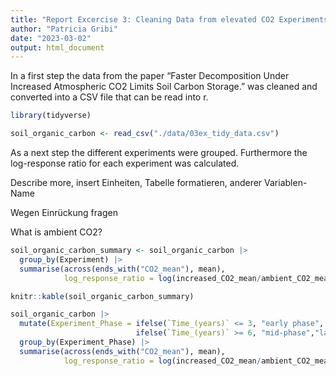 ```yaml
---
title: "Report Excercise 3: Cleaning Data from elevated CO2 Experiments"
author: "Patricia Gribi"
date: "2023-03-02"
output: html_document
---
```


In a first step the data from the paper “Faster Decomposition Under Increased Atmospheric CO2 Limits Soil Carbon Storage.” was cleaned and converted into a CSV file that can be read into r.

```r

library(tidyverse)

soil_organic_carbon <- read_csv("./data/03ex_tidy_data.csv") 

```

As a next step the different experiments were grouped. Furthermore the log-response ratio for each experiment was calculated. 

Describe more, insert Einheiten, Tabelle formatieren, anderer Variablen-Name

Wegen Einrückung fragen

What is ambient CO2?

```r

soil_organic_carbon_summary <- soil_organic_carbon |>  
  group_by(Experiment) |> 
  summarise(across(ends_with("CO2_mean"), mean),
            log_response_ratio = log(increased_CO2_mean/ambient_CO2_mean, base= exp(1)))

knitr::kable(soil_organic_carbon_summary)

```



```r

soil_organic_carbon |>
  mutate(Experiment_Phase = ifelse(`Time_(years)` <= 3, "early phase", 
                            ifelse(`Time_(years)` >= 6, "mid-phase","late phase")))|> # the Experiments are converted into 3 phases
  group_by(Experiment_Phase) |> 
  summarise(across(ends_with("CO2_mean"), mean),
            log_response_ratio = log(increased_CO2_mean/ambient_CO2_mean, base= exp(1)))


```

